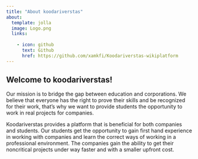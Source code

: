 ```yaml
---
title: "About koodariverstas"
about:
  template: jolla
  image: Logo.png
  links:
  
    - icon: github
      text: Github
      href: https://github.com/xamkfi/Koodariverstas-wikiplatform
---
```


## Welcome to koodariverstas! 

Our mission is to bridge the gap between education and corporations. We believe that everyone has the right to prove their skills and be recognized for their work, that's why we want to provide students the opportunity to work in real projects for companies.

Koodariverstas provides a platform that is beneficial for both companies and students. Our students get the opportunity to gain first hand experience in working with companies and learn the correct ways of working in a professional environment. The companies gain the ability to get their noncritical projects under way faster and with a smaller upfront cost.